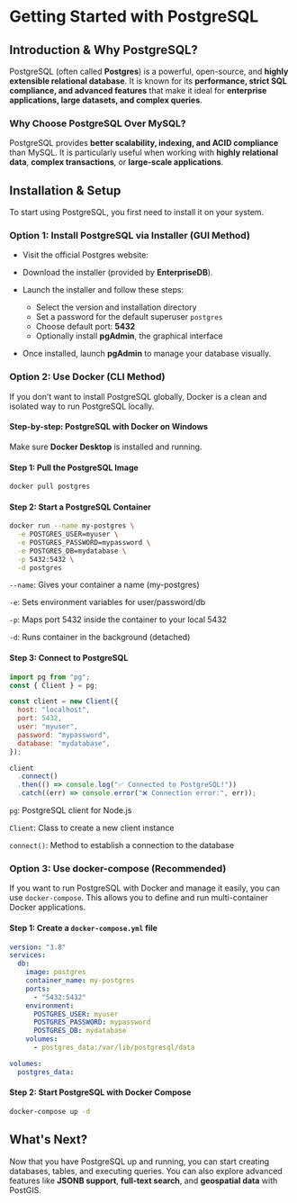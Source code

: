# Getting Started with PostgreSQL

## Introduction & Why PostgreSQL?

PostgreSQL (often called **Postgres**) is a powerful, open-source, and **highly extensible relational database**. It is known for its **performance, strict SQL compliance, and advanced features** that make it ideal for **enterprise applications, large datasets, and complex queries**.

### Why Choose PostgreSQL Over MySQL?

PostgreSQL provides **better scalability, indexing, and ACID compliance** than MySQL. It is particularly useful when working with **highly relational data**, **complex transactions**, or **large-scale applications**.

## Installation & Setup

To start using PostgreSQL, you first need to install it on your system.

### Option 1: Install PostgreSQL via Installer (GUI Method)

- Visit the official Postgres website:

- Download the installer (provided by **EnterpriseDB**).

- Launch the installer and follow these steps:

  - Select the version and installation directory
  - Set a password for the default superuser `postgres`
  - Choose default port: **5432**
  - Optionally install **pgAdmin**, the graphical interface

- Once installed, launch **pgAdmin** to manage your database visually.

### Option 2: Use Docker (CLI Method)

If you don’t want to install PostgreSQL globally, Docker is a clean and isolated way to run PostgreSQL locally.

#### Step-by-step: PostgreSQL with Docker on Windows

Make sure **Docker Desktop** is installed and running.

#### Step 1: Pull the PostgreSQL Image

```sh
docker pull postgres
```

#### Step 2: Start a PostgreSQL Container

```sh
docker run --name my-postgres \
  -e POSTGRES_USER=myuser \
  -e POSTGRES_PASSWORD=mypassword \
  -e POSTGRES_DB=mydatabase \
  -p 5432:5432 \
  -d postgres
```

`--name`: Gives your container a name (my-postgres)

`-e`: Sets environment variables for user/password/db

`-p`: Maps port 5432 inside the container to your local 5432

`-d`: Runs container in the background (detached)

#### Step 3: Connect to PostgreSQL

```js
import pg from "pg";
const { Client } = pg;

const client = new Client({
  host: "localhost",
  port: 5432,
  user: "myuser",
  password: "mypassword",
  database: "mydatabase",
});

client
  .connect()
  .then(() => console.log("✅ Connected to PostgreSQL!"))
  .catch((err) => console.error("❌ Connection error:", err));
```

`pg`: PostgreSQL client for Node.js

`Client`: Class to create a new client instance

`connect()`: Method to establish a connection to the database

### Option 3: Use docker-compose (Recommended)

If you want to run PostgreSQL with Docker and manage it easily, you can use `docker-compose`. This allows you to define and run multi-container Docker applications.

#### Step 1: Create a `docker-compose.yml` file

```yml
version: "3.8"
services:
  db:
    image: postgres
    container_name: my-postgres
    ports:
      - "5432:5432"
    environment:
      POSTGRES_USER: myuser
      POSTGRES_PASSWORD: mypassword
      POSTGRES_DB: mydatabase
    volumes:
      - postgres_data:/var/lib/postgresql/data

volumes:
  postgres_data:
```

#### Step 2: Start PostgreSQL with Docker Compose

```sh
docker-compose up -d
```

## What's Next?

Now that you have PostgreSQL up and running, you can start creating databases, tables, and executing queries. You can also explore advanced features like **JSONB support**, **full-text search**, and **geospatial data** with PostGIS.
